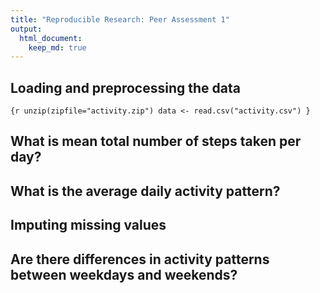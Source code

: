 ```yaml
---
title: "Reproducible Research: Peer Assessment 1"
output: 
  html_document:
    keep_md: true
---
```



## Loading and preprocessing the data
```{r
unzip(zipfile="activity.zip")
data <- read.csv("activity.csv")
}```


## What is mean total number of steps taken per day?



## What is the average daily activity pattern?



## Imputing missing values



## Are there differences in activity patterns between weekdays and weekends?
